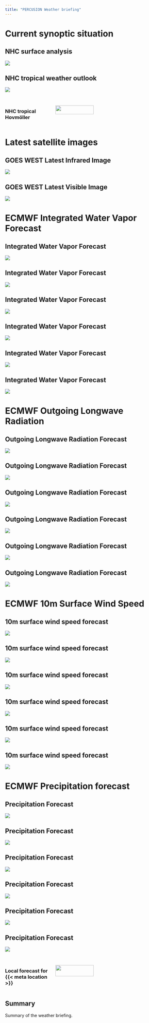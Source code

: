 ```yaml
---
title: "PERCUSION Weather briefing"
---
```


# Current synoptic situation
## NHC surface analysis
![]({{< meta plots.external.nhc_surface_analysis_atlantic >}})

## NHC tropical weather outlook
![]({{< meta plots.external.nhc_seven_days_outlook >}})

##
:::: {.columns}
::: {.column width="30%"}
### NHC tropical Hovmöller
:::
::: {.column width="70%"}
![]({{< meta plots.external.nhc_hovmoller >}}){width="61%"}
:::
::::


# Latest satellite images
## GOES WEST Latest Infrared Image
![]({{< meta plots.external.current_satellite_image_ir >}})

## GOES WEST Latest Visible Image
![]({{< meta plots.external.current_satellite_image_vis >}})

# ECMWF Integrated Water Vapor Forecast
## Integrated Water Vapor Forecast
![]({{< meta plots.internal.iwv_itcz_edges.003h >}})

## Integrated Water Vapor Forecast
![]({{< meta plots.internal.iwv_itcz_edges.012h >}})

## Integrated Water Vapor Forecast
![]({{< meta plots.internal.iwv_itcz_edges.036h >}})

## Integrated Water Vapor Forecast
![]({{< meta plots.internal.iwv_itcz_edges.060h >}})

## Integrated Water Vapor Forecast
![]({{< meta plots.internal.iwv_itcz_edges.084h >}})

## Integrated Water Vapor Forecast
![]({{< meta plots.internal.iwv_itcz_edges.108h >}})


# ECMWF Outgoing Longwave Radiation
## Outgoing Longwave Radiation Forecast
![]({{< meta plots.internal.toa_outgoing_longwave.003h >}})

## Outgoing Longwave Radiation Forecast
![]({{< meta plots.internal.toa_outgoing_longwave.012h >}})

## Outgoing Longwave Radiation Forecast
![]({{< meta plots.internal.toa_outgoing_longwave.036h >}})

## Outgoing Longwave Radiation Forecast
![]({{< meta plots.internal.toa_outgoing_longwave.060h >}})

## Outgoing Longwave Radiation Forecast
![]({{< meta plots.internal.toa_outgoing_longwave.084h >}})

## Outgoing Longwave Radiation Forecast
![]({{< meta plots.internal.toa_outgoing_longwave.108h >}})

# ECMWF 10m Surface Wind Speed
## 10m surface wind speed forecast
![]({{< meta plots.internal.sfc_winds.003h >}})

## 10m surface wind speed forecast
![]({{< meta plots.internal.sfc_winds.012h >}})

## 10m surface wind speed forecast
![]({{< meta plots.internal.sfc_winds.036h >}})

## 10m surface wind speed forecast
![]({{< meta plots.internal.sfc_winds.060h >}})

## 10m surface wind speed forecast
![]({{< meta plots.internal.sfc_winds.084h >}})

## 10m surface wind speed forecast
![]({{< meta plots.internal.sfc_winds.108h >}})

# ECMWF Precipitation forecast
## Precipitation Forecast
![]({{< meta plots.internal.precip.003h >}})

## Precipitation Forecast
![]({{< meta plots.internal.precip.012h >}})

## Precipitation Forecast
![]({{< meta plots.internal.precip.036h >}})

## Precipitation Forecast
![]({{< meta plots.internal.precip.060h >}})

## Precipitation Forecast
![]({{< meta plots.internal.precip.084h >}})

## Precipitation Forecast
![]({{< meta plots.internal.precip.108h >}})

##
:::: {.columns}
::: {.column width="30%"}
### Local forecast for {{< meta location >}}
:::
::: {.column width="70%"}
![]({{< meta plots.external.ifs_meteogram >}}){width="61%"}
:::
::::

## Summary
Summary of the weather briefing.
